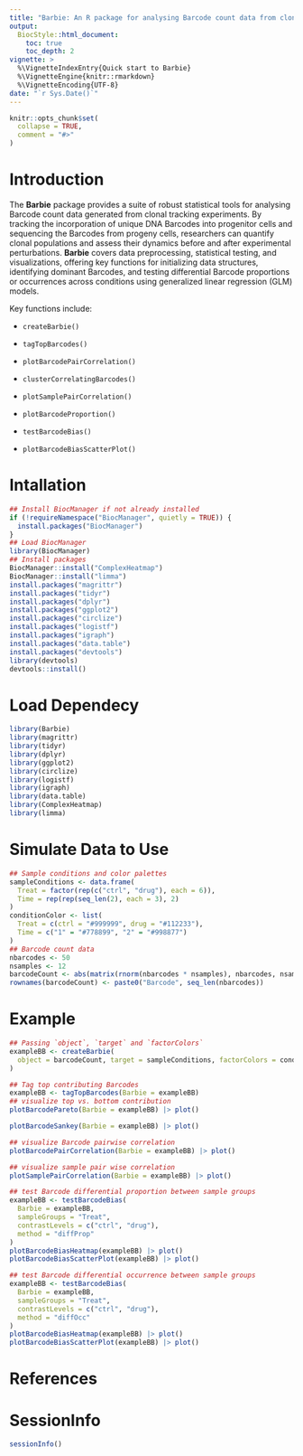 ```yaml
---
title: "Barbie: An R package for analysing Barcode count data from clonal tracking experiments"
output: 
  BiocStyle::html_document:
    toc: true
    toc_depth: 2
vignette: >
  %\VignetteIndexEntry{Quick start to Barbie}
  %\VignetteEngine{knitr::rmarkdown}
  %\VignetteEncoding{UTF-8}
date: "`r Sys.Date()`"
---
```


```r
knitr::opts_chunk$set(
  collapse = TRUE,
  comment = "#>"
)
```

# Introduction

The **Barbie** package provides a suite of robust statistical tools for analysing Barcode count data generated from clonal tracking experiments. By tracking the incorporation of unique DNA Barcodes into progenitor cells and sequencing the Barcodes from progeny cells, researchers can quantify clonal populations and assess their dynamics before and after experimental perturbations. **Barbie** covers data preprocessing, statistical testing, and visualizations, offering key functions for initializing data structures, identifying dominant Barcodes, and testing differential Barcode proportions or occurrences across conditions using generalized linear regression (GLM) models.

Key functions include:

 * `createBarbie()`
 
 * `tagTopBarcodes()`
 
 * `plotBarcodePairCorrelation()`
 
 * `clusterCorrelatingBarcodes()`
 
 * `plotSamplePairCorrelation()`
 
 * `plotBarcodeProportion()`
 
 * `testBarcodeBias()`
 
 * `plotBarcodeBiasScatterPlot()`

# Intallation

```r
## Install BiocManager if not already installed
if (!requireNamespace("BiocManager", quietly = TRUE)) {
  install.packages("BiocManager")
}
## Load BiocManager
library(BiocManager)
## Install packages
BiocManager::install("ComplexHeatmap")
BiocManager::install("limma")
install.packages("magrittr")
install.packages("tidyr")
install.packages("dplyr")
install.packages("ggplot2")
install.packages("circlize")
install.packages("logistf")
install.packages("igraph")
install.packages("data.table")
install.packages("devtools")
library(devtools)
devtools::install()
```

# Load Dependecy

```r
library(Barbie)
library(magrittr)
library(tidyr)
library(dplyr)
library(ggplot2)
library(circlize)
library(logistf)
library(igraph)
library(data.table)
library(ComplexHeatmap)
library(limma)
```

# Simulate Data to Use

```r
## Sample conditions and color palettes
sampleConditions <- data.frame(
  Treat = factor(rep(c("ctrl", "drug"), each = 6)),
  Time = rep(rep(seq_len(2), each = 3), 2)
)
conditionColor <- list(
  Treat = c(ctrl = "#999999", drug = "#112233"),
  Time = c("1" = "#778899", "2" = "#998877")
)
## Barcode count data
nbarcodes <- 50
nsamples <- 12
barcodeCount <- abs(matrix(rnorm(nbarcodes * nsamples), nbarcodes, nsamples))
rownames(barcodeCount) <- paste0("Barcode", seq_len(nbarcodes))
```

# Example

```r
## Passing `object`, `target` and `factorColors`
exampleBB <- createBarbie(
  object = barcodeCount, target = sampleConditions, factorColors = conditionColor
)
```

```r
## Tag top contributing Barcodes
exampleBB <- tagTopBarcodes(Barbie = exampleBB)
## visualize top vs. bottom contribution
plotBarcodePareto(Barbie = exampleBB) |> plot()
```

```r
plotBarcodeSankey(Barbie = exampleBB) |> plot()
```

```r
## visualize Barcode pairwise correlation
plotBarcodePairCorrelation(Barbie = exampleBB) |> plot()
```

```r
## visualize sample pair wise correlation
plotSamplePairCorrelation(Barbie = exampleBB) |> plot()
```

```r
## test Barcode differential proportion between sample groups
exampleBB <- testBarcodeBias(
  Barbie = exampleBB,
  sampleGroups = "Treat",
  contrastLevels = c("ctrl", "drug"),
  method = "diffProp"
)
plotBarcodeBiasHeatmap(exampleBB) |> plot()
plotBarcodeBiasScatterPlot(exampleBB) |> plot()
```

```r
## test Barcode differential occurrence between sample groups
exampleBB <- testBarcodeBias(
  Barbie = exampleBB,
  sampleGroups = "Treat",
  contrastLevels = c("ctrl", "drug"),
  method = "diffOcc"
)
plotBarcodeBiasHeatmap(exampleBB) |> plot()
plotBarcodeBiasScatterPlot(exampleBB) |> plot()
```


# References

# SessionInfo

```r
sessionInfo()
```

